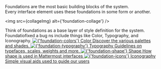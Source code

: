 



<Meta title="Foundations/Overview" />

<ThemeProvider />

<Title>Foundations</Title>
<Subtitle>
    Foundations are the most basic building blocks of the system. <br />
    Every interface element uses these foundations in some form or another.
</Subtitle>

<img src={collageImg} alt={'foundation-collage'} />

<Description>
    Think of foundations as a base layer of style definition for the system. Foundatiofixed a bug ns
    include things like Color, Typography, and Iconography.
</Description>

<Grid row>
    <Grid padding={Spacing.all(75).only('left', 0)}>
        <a href={Utils.getStoryDocumentationUrl(colorStoryParams)} target={'_self'}>
            <Shape border borderRadius={4} elevation={0} elevationOnHover={2}>
                <img src={colorImg} alt={'foundation-colors'} />
                <Grid padding={Spacing.vertical(50).horizontal(100)}>
                    <Typography variant={'h3'} size={300}>
                        Color
                    </Typography>
                    <Typography variant={'body'} size={100}>
                        Discover the various palettes and shades.
                    </Typography>
                </Grid>
            </Shape>
        </a>
    </Grid>
    <Grid padding={Spacing.all(12)}>
        <a href={Utils.getStoryDocumentationUrl(typographyStoryParams)} target={'_self'}>
            <Shape border borderRadius={4} elevation={0} elevationOnHover={2}>
                <img src={typographyImg} alt={'foundation-typography'} />
                <Grid padding={Spacing.vertical(50).horizontal(100)}>
                    <Typography variant={'h3'} size={300}>
                        Typography
                    </Typography>
                    <Typography variant={'body'} size={100}>
                        Guidelines on typefaces, scales, weights and more.
                    </Typography>
                </Grid>
            </Shape>
        </a>
    </Grid>
    <Grid padding={Spacing.all(12)}>
        <a href={Utils.getStoryDocumentationUrl(shapeStoryParams)} target={'_self'}>
            <Shape border borderRadius={4} elevation={0} elevationOnHover={2}>
                <img src={shapeImg} alt={'foundation-shape'} />
                <Grid padding={Spacing.vertical(50).horizontal(100)}>
                    <Typography variant={'h3'} size={300}>
                        Shape
                    </Typography>
                    <Typography variant={'body'} size={100}>
                        How shape is used in Mattermost interfaces
                    </Typography>
                </Grid>
            </Shape>
        </a>
    </Grid>
    <Grid padding={Spacing.all(12).only('right', 0)}>
        <a href={Utils.getStoryDocumentationUrl(colorStoryParams)} target={'_self'}>
            <Shape border borderRadius={4} elevation={0} elevationOnHover={2}>
                <img src={iconsImg} alt={'foundation-icons'} />
                <Grid padding={Spacing.vertical(50).horizontal(100)}>
                    <Typography variant={'h3'} size={300}>
                        Iconography
                    </Typography>
                    <Typography variant={'body'} size={100}>
                        Simple visual aids used to guide our users
                    </Typography>
                </Grid>
            </Shape>
        </a>
    </Grid>
</Grid>
